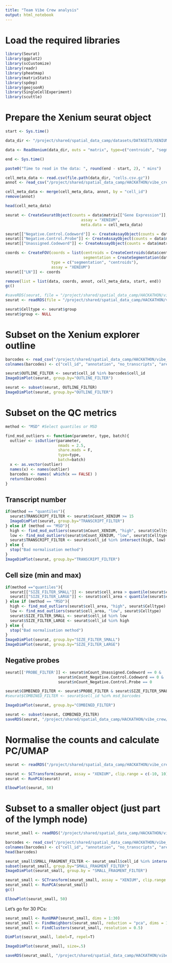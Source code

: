```yaml
---
title: "Team Vibe Crew analysis"
output: html_notebook
---
```


# Load the required libraries
```r
library(Seurat)
library(ggplot2)
library(scCustomize)
library(readr)
library(pheatmap)
library(matrixStats)
library(spdep)
library(geojsonR)
library(SingleCellExperiment)
library(scuttle)
```

# Prepare the Xenium seurat object
```r
start <- Sys.time()

data_dir <- "/project/shared/spatial_data_camp/datasets/DATASET3/XENIUM_5K_LYMPH_NODE"

data <- ReadXenium(data_dir, outs = "matrix", type=c("centroids", "segmentations"))

end <- Sys.time()
```

```r
paste0("Time to read in the data: ", round(end - start, 2), " mins")
```

```r
cell_meta_data <- read.csv(file.path(data_dir, "cells.csv.gz"))
annot <- read_csv("/project/shared/spatial_data_camp/HACKATHON/vibe_crew/Xenium_Prime_Human_Lymph_Node_Reactive_FFPE_cell_types.csv")

cell_meta_data <- merge(cell_meta_data, annot, by = "cell_id")
remove(annot)

head(cell_meta_data)
```

```r
seurat <- CreateSeuratObject(counts = data$matrix[["Gene Expression"]],
                                 assay = "XENIUM",
                                 meta.data = cell_meta_data)

seurat[["Negative.Control.Codeword"]] <- CreateAssayObject(counts = data$matrix[["Negative Control Codeword"]])
seurat[["Negative.Control.Probe"]] <- CreateAssayObject(counts = data$matrix[["Negative Control Probe"]])
seurat[["Unassigned.Codeword"]] <- CreateAssayObject(counts = data$matrix[["Unassigned Codeword"]])

coords <- CreateFOV(coords = list(centroids = CreateCentroids(data$centroids), 
                                  segmentation = CreateSegmentation(data$segmentations)),
                    type = c("segmentation", "centroids"),
                    assay = "XENIUM")
seurat[["LN"]] <- coords
```

```r
remove(list = list(data, coords, annot, cell_meta_data, start, end))
gc()
```

```r
#saveRDS(seurat, file = "/project/shared/spatial_data_camp/HACKATHON/vibe_crew/01_xenium_with_annot_and_fov_and_neg_probes.RDS")
seurat <- readRDS(file = "/project/shared/spatial_data_camp/HACKATHON/vibe_crew/01_xenium_with_annot_and_fov_and_neg_probes.RDS")
```

```r
seurat$Celltype <- seurat$group
seurat$group <- NULL
```


# Subset on the Xenium explorer outline

```r
barcodes <- read_csv("/project/shared/spatial_data_camp/HACKATHON/vibe_crew/LN_whole_cells_stats.csv", skip = 2)
colnames(barcodes) <- c("cell_id", "annotation", "no_transcripts", "area")
```


```r
seurat$OUTLINE_FILTER <- seurat$cell_id %in% barcodes$cell_id
ImageDimPlot(seurat, group.by="OUTLINE_FILTER")
```

```r
seurat <- subset(seurat, OUTLINE_FILTER)
ImageDimPlot(seurat, group.by="OUTLINE_FILTER")
```

# Subset on the QC metrics

```r
method <- "MSD" #Select quantiles or MSD
```

```r
find_msd_outliers <- function(parameter, type, batch){
  outlier <- isOutlier(parameter,
                       nmads = 2.5,
                       share.mads = F,
                       type=type,
                       batch=batch)
  x <- as.vector(outlier)
  names(x) <- names(outlier)
  barcodes <- names( which(x == FALSE) )
  return(barcodes)
}
```

## Transcript number
```r
if(method == "quantiles"){
  seurat$TRANSCRIPT_FILTER <- seurat$nCount_XENIUM >= 15
  ImageDimPlot(seurat, group.by="TRANSCRIPT_FILTER")
} else if (method == "MSD"){
  high <- find_msd_outliers(seurat$nCount_XENIUM, "high", seurat$Celltype)
  low <- find_msd_outliers(seurat$nCount_XENIUM, "low", seurat$Celltype)
  seurat$TRANSCRIPT_FILTER <- seurat$cell_id %in% intersect(high, low)
} else {
  stop("Bad normalisation method")
}
ImageDimPlot(seurat, group.by="TRANSCRIPT_FILTER")
```

## Cell size (min and max)
```r
if(method =="quantiles"){
  seurat[["SIZE_FILTER_SMALL"]] <- seurat$cell_area > quantile(seurat$cell_area, .1)
  seurat[["SIZE_FILTER_LARGE"]] <- seurat$cell_area < quantile(seurat$cell_area, .99)
} else if (method == "MSD"){
  high <- find_msd_outliers(seurat$cell_area, "high", seurat$Celltype)
  low <- find_msd_outliers(seurat$cell_area, "low", seurat$Celltype)
  seurat$SIZE_FILTER_SMALL <- seurat$cell_id %in% low
  seurat$SIZE_FILTER_LARGE <- seurat$cell_id %in% high
} else {
  stop("Bad normalisation method")
}
ImageDimPlot(seurat, group.by="SIZE_FILTER_SMALL")
ImageDimPlot(seurat, group.by="SIZE_FILTER_LARGE")
```

## Negative probes
```r
seurat[['PROBE_FILTER']] <- seurat$nCount_Unassigned.Codeword == 0 &
                       seurat$nCount_Negative.Control.Codeword == 0 &
                       seurat$nCount_Negative.Control.Probe == 0
```


```r
seurat$COMBINED_FILTER <- seurat$PROBE_FILTER & seurat$SIZE_FILTER_SMALL & seurat$SIZE_FILTER_LARGE & seurat$TRANSCRIPT_FILTER
#seurat$COMBINED_FILTER <- seurat$cell_id %in% msd_barcodes

ImageDimPlot(seurat, group.by="COMBINED_FILTER")
```

```r
seurat <- subset(seurat, COMBINED_FILTER)
saveRDS(seurat, "/project/shared/spatial_data_camp/HACKATHON/vibe_crew/02_xenium_after_QC_filtering.RDS")
```

# Normalise the counts and calculate PC/UMAP

```r
seurat <- readRDS("/project/shared/spatial_data_camp/HACKATHON/vibe_crew/02_xenium_after_QC_filtering.RDS")
```

```r
seurat <- SCTransform(seurat, assay = "XENIUM", clip.range = c(-10, 10))
seurat <- RunPCA(seurat)
```

```r
ElbowPlot(seurat, 50)
```

# Subset to a smaller object (just part of the lymph node)

```r
seurat_small <- readRDS("/project/shared/spatial_data_camp/HACKATHON/vibe_crew/02_xenium_after_QC_filtering.RDS")
```

```r
barcodes <- read_csv("/project/shared/spatial_data_camp/HACKATHON/vibe_crew/LN_subset_cells_stats.csv", skip = 2)
colnames(barcodes) <- c("cell_id", "annotation", "no_transcripts", "area")
head(barcodes)
```

```r
seurat_small$SMALL_FRAGMENT_FILTER <- seurat_small$cell_id %in% intersect(seurat_small$cell_id,barcodes$cell_id)
subset(seurat_small, group.by="SMALL_FRAGMENT_FILTER")
ImageDimPlot(seurat_small, group.by = "SMALL_FRAGMENT_FILTER")
```

```r
seurat_small <- SCTransform(seurat_small, assay = "XENIUM", clip.range = c(-10, 10))
seurat_small <- RunPCA(seurat_small)
gc()
```

```r
ElbowPlot(seurat_small, 50)
```

Let's go for 30 PCs:
```r
seurat_small <- RunUMAP(seurat_small, dims = 1:30)
seurat_small <- FindNeighbors(seurat_small, reduction = "pca", dims = 1:30)
seurat_small <- FindClusters(seurat_small, resolution = 0.5)
```

```r
DimPlot(seurat_small, label=T, repel=T)
```

```r
ImageDimPlot(seurat_small, size=.5)
```

```r
saveRDS(seurat_small, "/project/shared/spatial_data_camp/HACKATHON/vibe_crew/04_xenium_small_after_QC_filtering_norm_PCA.RDS")
```
